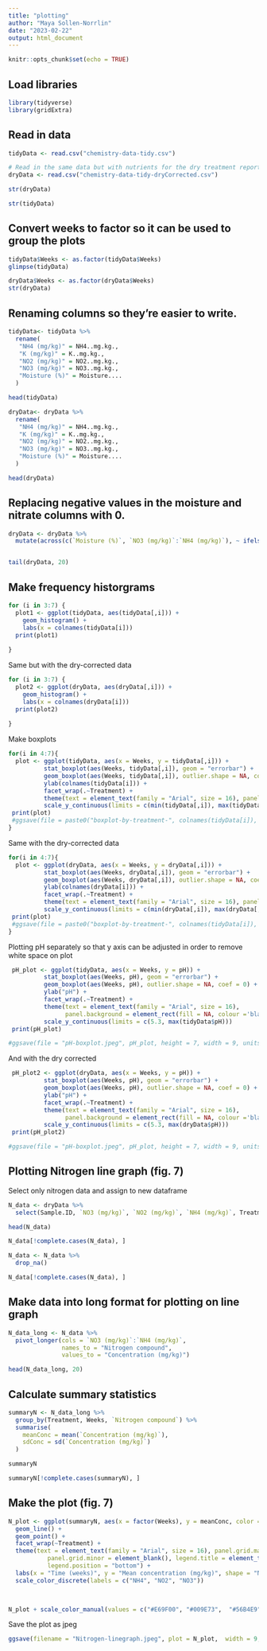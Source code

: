 ```yaml
---
title: "plotting"
author: "Maya Sollen-Norrlin"
date: "2023-02-22"
output: html_document
---
```


```r
knitr::opts_chunk$set(echo = TRUE)
```



## Load libraries
```r
library(tidyverse)
library(gridExtra)

```

## Read in data
```r

tidyData <- read.csv("chemistry-data-tidy.csv")

# Read in the same data but with nutrients for the dry treatment reported as mg/kg wet weight
dryData <- read.csv("chemistry-data-tidy-dryCorrected.csv")

```

```r
str(dryData)

```

```r

str(tidyData)

```

## Convert weeks to factor so it can be used to group the plots
```r
tidyData$Weeks <- as.factor(tidyData$Weeks)
glimpse(tidyData)
```

```r
dryData$Weeks <- as.factor(dryData$Weeks)
str(dryData)
```


## Renaming columns so they're easier to write.
```r

tidyData<- tidyData %>% 
  rename(
   "NH4 (mg/kg)" = NH4..mg.kg.,
   "K (mg/kg)" = K..mg.kg.,
   "NO2 (mg/kg)" = NO2..mg.kg.,
   "NO3 (mg/kg)" = NO3..mg.kg.,
   "Moisture (%)" = Moisture....
  )

head(tidyData)

```

```r

dryData<- dryData %>% 
  rename(
   "NH4 (mg/kg)" = NH4..mg.kg.,
   "K (mg/kg)" = K..mg.kg.,
   "NO2 (mg/kg)" = NO2..mg.kg.,
   "NO3 (mg/kg)" = NO3..mg.kg.,
   "Moisture (%)" = Moisture....
  )

head(dryData)

```
## Replacing negative values in the moisture and nitrate columns with 0. 
```r

dryData <- dryData %>% 
  mutate(across(c(`Moisture (%)`, `NO3 (mg/kg)`:`NH4 (mg/kg)`), ~ ifelse(.x<0, 0, .x)))


tail(dryData, 20)
```


## Make frequency historgrams
```r

for (i in 3:7) {
  plot1 <- ggplot(tidyData, aes(tidyData[,i])) +
    geom_histogram() +
    labs(x = colnames(tidyData[i]))
  print(plot1)
  
}
```
Same but with the dry-corrected data
```r

for (i in 3:7) {
  plot2 <- ggplot(dryData, aes(dryData[,i])) +
    geom_histogram() +
    labs(x = colnames(dryData[i]))
  print(plot2)
  
}
```

Make boxplots
```r

for(i in 4:7){
  plot <- ggplot(tidyData, aes(x = Weeks, y = tidyData[,i])) +
          stat_boxplot(aes(Weeks, tidyData[,i]), geom = "errorbar") +
          geom_boxplot(aes(Weeks, tidyData[,i]), outlier.shape = NA, coef = 0) +
          ylab(colnames(tidyData[i])) +
          facet_wrap(.~Treatment) +
          theme(text = element_text(family = "Arial", size = 16), panel.background = element_rect(fill = NA, colour = 'black')) +
          scale_y_continuous(limits = c(min(tidyData[,i]), max(tidyData[,i]))) 
 print(plot)
 #ggsave(file = paste0("boxplot-by-treatment-", colnames(tidyData[i]), ".jpeg"), plot = plot, height = 7, width = 9, units = "in")
}


```
Same with the dry-corrected data
```r

for(i in 4:7){
  plot <- ggplot(dryData, aes(x = Weeks, y = dryData[,i])) +
          stat_boxplot(aes(Weeks, dryData[,i]), geom = "errorbar") +
          geom_boxplot(aes(Weeks, dryData[,i]), outlier.shape = NA, coef = 0) +
          ylab(colnames(dryData[i])) +
          facet_wrap(.~Treatment) +
          theme(text = element_text(family = "Arial", size = 16), panel.background = element_rect(fill = NA, colour = 'black')) +
          scale_y_continuous(limits = c(min(dryData[,i]), max(dryData[,i]))) 
 print(plot)
 #ggsave(file = paste0("boxplot-by-treatment-", colnames(tidyData[i]), ".jpeg"), plot = plot, height = 7, width = 9, units = "in")
}


```


Plotting pH separately so that y axis can be adjusted in order to remove white space on plot
```r

 pH_plot <- ggplot(tidyData, aes(x = Weeks, y = pH)) +
          stat_boxplot(aes(Weeks, pH), geom = "errorbar") +
          geom_boxplot(aes(Weeks, pH), outlier.shape = NA, coef = 0) +
          ylab("pH") +
          facet_wrap(.~Treatment) +
          theme(text = element_text(family = "Arial", size = 16), 
                panel.background = element_rect(fill = NA, colour ='black')) +
          scale_y_continuous(limits = c(5.3, max(tidyData$pH)))
 print(pH_plot)

#ggsave(file = "pH-boxplot.jpeg", pH_plot, height = 7, width = 9, units = "in")


```

And with the dry corrected
```r

 pH_plot2 <- ggplot(dryData, aes(x = Weeks, y = pH)) +
          stat_boxplot(aes(Weeks, pH), geom = "errorbar") +
          geom_boxplot(aes(Weeks, pH), outlier.shape = NA, coef = 0) +
          ylab("pH") +
          facet_wrap(.~Treatment) +
          theme(text = element_text(family = "Arial", size = 16), 
                panel.background = element_rect(fill = NA, colour ='black')) +
          scale_y_continuous(limits = c(5.3, max(dryData$pH)))
 print(pH_plot2)

#ggsave(file = "pH-boxplot.jpeg", pH_plot, height = 7, width = 9, units = "in")


```


## Plotting Nitrogen line graph (fig. 7)
Select only nitrogen data and assign to new dataframe
```r
N_data <- dryData %>%
  select(Sample.ID, `NO3 (mg/kg)`, `NO2 (mg/kg)`, `NH4 (mg/kg)`, Treatment, Weeks)

head(N_data)
```

```r

N_data[!complete.cases(N_data), ]

```

```r

N_data <- N_data %>%
  drop_na()

N_data[!complete.cases(N_data), ]
```

## Make data into long format for plotting on line graph
```r

N_data_long <- N_data %>%
  pivot_longer(cols = `NO3 (mg/kg)`:`NH4 (mg/kg)`,
               names_to = "Nitrogen compound",
               values_to = "Concentration (mg/kg)")

head(N_data_long, 20)
```
## Calculate summary statistics
```r

summaryN <- N_data_long %>%
  group_by(Treatment, Weeks, `Nitrogen compound`) %>%
  summarise(
    meanConc = mean(`Concentration (mg/kg)`),
    sdConc = sd(`Concentration (mg/kg)`)
  )

summaryN
```

```r

summaryN[!complete.cases(summaryN), ]

```

## Make the plot (fig. 7)
```r


N_plot <- ggplot(summaryN, aes(x = factor(Weeks), y = meanConc, color = factor(`Nitrogen compound`), group = `Nitrogen compound`)) +
  geom_line() +
  geom_point() +
  facet_wrap(~Treatment) +
  theme(text = element_text(family = "Arial", size = 16), panel.grid.major = element_blank(), 
           panel.grid.minor = element_blank(), legend.title = element_text(size = 12), 
           legend.position = "bottom") +
  labs(x = "Time (weeks)", y = "Mean concentration (mg/kg)", shape = "Nitrogen form") +
  scale_color_discrete(labels = c("NH4", "NO2", "NO3"))

  

N_plot + scale_color_manual(values = c("#E69F00", "#009E73",  "#56B4E9"))
```

Save the plot as jpeg
```r

ggsave(filename = "Nitrogen-linegraph.jpeg", plot = N_plot,  width = 9, unit = "in")

```